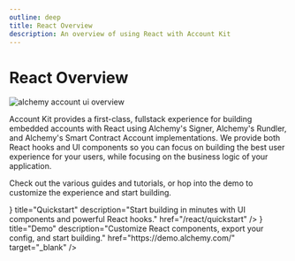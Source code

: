 ```yaml
---
outline: deep
title: React Overview
description: An overview of using React with Account Kit
---
```



# React Overview

<img
  src="/assets/images/account-kit-doc-overview.png"
  alt="alchemy account ui overview"
/>

Account Kit provides a first-class, fullstack experience for building embedded accounts with React using Alchemy's Signer, Alchemy's Rundler, and Alchemy's Smart Contract Account implementations.
We provide both React hooks and UI components so you can focus on building the best user experience for your users, while focusing on the business logic of your application.

Check out the various guides and tutorials, or hop into the demo to customize the experience and start building.

<div className="flex flex-row gap-4 mt-8">
  <TileButton
    icon={<ClockForwardIcon />}
    title="Quickstart"
    description="Start building in minutes with UI components and powerful React hooks."
    href="/react/quickstart"
  />
  <TileButton
    icon={<PointerIcon />}
    title="Demo"
    description="Customize React components, export your config, and start building."
    href="https://demo.alchemy.com/"
    target="_blank"
  />
</div>
